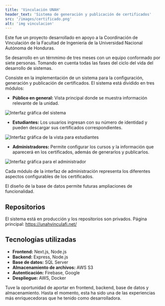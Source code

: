 ```yaml
---
title: 'Vinculación UNAH'
header_text: 'Sistema de generación y publicación de certificados'
src: '/images/certificado.png'
alt: 'img vinculacion'
---
```


Este fue un proyecto desarrollado en apoyo a la Coordinación de Vinculación de la Facultad de Ingeniería
de la Universidad Nacional Autónoma de Honduras.

Se desarrollo en un térnmimo de tres meses con un equipo conformado por siete personas. Tomando en cuenta
todas las fases del ciclo del vida del desarrollo de sistemas.

Consiste en la implementación de un sistema para la configuración,
generación y publicación de certificados. El sistema está dividido en tres módulos:

- **Público en general:** Vista principal donde se muestra información relevante de la unidad.

![Interfaz gráfica del sistema](/images/vinculacion.png)

- **Estudiantes:** Los usuarios ingresan con su número de identidad y pueden descargar sus certificados correspondientes.

![Interfaz gráfica de la vista para estudiantes](/images/miscertificados.png)

- **Administradores:** Permite configurar los cursos y la información que aparecerá en los certificados, además de generarlos y publicarlos.

![Interfaz gráfica para el administrador](/images/adminvinculacion.jpg)

Cada módulo de la interfaz de administración representa los diferentes aspectos configurables
de los certificados.

El diseño de la base de datos permite futuras ampliaciones de funcionalidad.

## Repositorios
El sistema está en producción y los repositorios son privados.
Página principal: https://unahvinculafi.net/

## Tecnologías utilizadas

- **Frontend:** Next.js, Node.js
- **Backend:** Express, Node.js
- **Base de datos:** SQL Server
- **Almacenamiento de archivos:** AWS S3
- **Autenticación:** Firebase, Google
- **Despliegue:** AWS, Docker

Tuve la oportunidad de aportar en frontend, backend, base de datos y almacenamiento.
Hasta el momento, esta ha sido una de las experiencias más enriquecedoras que he tenido como 
desarrolladora.